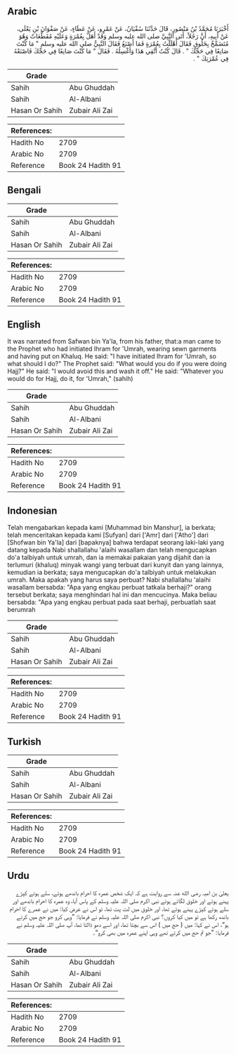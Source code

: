 ## Arabic


<div dir="rtl" lang="ar" style={{fontSize:'larger',backgroundColor:'#f8f9fa',padding:20}}>
أَخْبَرَنَا مُحَمَّدُ بْنُ مَنْصُورٍ، قَالَ حَدَّثَنَا سُفْيَانُ، عَنْ عَمْرٍو، عَنْ عَطَاءٍ، عَنْ صَفْوَانَ بْنِ يَعْلَى، عَنْ أَبِيهِ، أَنَّ رَجُلاً، أَتَى النَّبِيَّ صلى الله عليه وسلم وَقَدْ أَهَلَّ بِعُمْرَةٍ وَعَلَيْهِ مُقَطَّعَاتٌ وَهُوَ مُتَضَمِّخٌ بِخَلُوقٍ فَقَالَ أَهْلَلْتُ بِعُمْرَةٍ فَمَا أَصْنَعُ فَقَالَ النَّبِيُّ صلى الله عليه وسلم ‏"‏ مَا كُنْتَ صَانِعًا فِي حَجِّكَ ‏"‏ ‏.‏ قَالَ كُنْتُ أَتَّقِي هَذَا وَأَغْسِلُهُ ‏.‏ فَقَالَ ‏"‏ مَا كُنْتَ صَانِعًا فِي حَجِّكَ فَاصْنَعْهُ فِي عُمْرَتِكَ ‏"‏ ‏.‏
</div>
<div style={{backgroundColor:'#f8f9fa',padding:20, marginBottom: 10}}><table> <thead> <tr> <th>Grade</th> <th></th> </tr> </thead> <tbody> <tr><td>Sahih</td><td>Abu Ghuddah</td></tr><tr><td>Sahih</td><td>Al-Albani</td></tr><tr><td>Hasan Or Sahih</td><td>Zubair Ali Zai</td></tr></tbody></table><table> <thead> <tr> <th>References:</th> <th></th> </tr> </thead> <tbody><tr><td>Hadith No</td><td>2709</td></tr><tr><td>Arabic No</td><td>2709</td></tr><tr><td>Reference</td><td>Book 24 Hadith 91</td></tr></tbody></table></div>

## Bengali


<div dir="ltr" lang="bn" style={{fontSize:'larger',backgroundColor:'#f8f9fa',padding:20}}>

</div>
<div style={{backgroundColor:'#f8f9fa',padding:20, marginBottom: 10}}><table> <thead> <tr> <th>Grade</th> <th></th> </tr> </thead> <tbody> <tr><td>Sahih</td><td>Abu Ghuddah</td></tr><tr><td>Sahih</td><td>Al-Albani</td></tr><tr><td>Hasan Or Sahih</td><td>Zubair Ali Zai</td></tr></tbody></table><table> <thead> <tr> <th>References:</th> <th></th> </tr> </thead> <tbody><tr><td>Hadith No</td><td>2709</td></tr><tr><td>Arabic No</td><td>2709</td></tr><tr><td>Reference</td><td>Book 24 Hadith 91</td></tr></tbody></table></div>

## English


<div dir="ltr" lang="en" style={{fontSize:'larger',backgroundColor:'#f8f9fa',padding:20}}>
It was narrated from Safwan bin Ya'la, from his father, that:a man came to the Prophet who had initiated Ihram for 'Umrah, wearing sewn garments and having put on Khaluq. He said: "I have initiated Ihram for 'Umrah, so what should I do?" The Prophet said: "What would you do if you were doing Hajj?" He said: "I would avoid this and wash it off." He said: "Whatever you would do for Hajj, do it, for 'Umrah," (sahih)
</div>
<div style={{backgroundColor:'#f8f9fa',padding:20, marginBottom: 10}}><table> <thead> <tr> <th>Grade</th> <th></th> </tr> </thead> <tbody> <tr><td>Sahih</td><td>Abu Ghuddah</td></tr><tr><td>Sahih</td><td>Al-Albani</td></tr><tr><td>Hasan Or Sahih</td><td>Zubair Ali Zai</td></tr></tbody></table><table> <thead> <tr> <th>References:</th> <th></th> </tr> </thead> <tbody><tr><td>Hadith No</td><td>2709</td></tr><tr><td>Arabic No</td><td>2709</td></tr><tr><td>Reference</td><td>Book 24 Hadith 91</td></tr></tbody></table></div>

## Indonesian


<div dir="ltr" lang="id" style={{fontSize:'larger',backgroundColor:'#f8f9fa',padding:20}}>
Telah mengabarkan kepada kami [Muhammad bin Manshur], ia berkata; telah menceritakan kepada kami [Sufyan] dari ['Amr] dari ['Atho'] dari [Shofwan bin Ya'la] dari [bapaknya] bahwa terdapat seorang laki-laki yang datang kepada Nabi shallallahu 'alaihi wasallam dan telah mengucapkan do'a talbiyah untuk umrah, dan ia memakai pakaian yang dijahit dan ia terlumuri (khaluq) minyak wangi yang terbuat dari kunyit dan yang lainnya, kemudian ia berkata; saya mengucapkan do'a talbiyah untuk melakukan umrah. Maka apakah yang harus saya perbuat? Nabi shallallahu 'alaihi wasallam bersabda: "Apa yang engkau perbuat tatkala berhaji?" orang tersebut berkata; saya menghindari hal ini dan mencucinya. Maka beliau bersabda: "Apa yang engkau perbuat pada saat berhaji, perbuatlah saat berumrah
</div>
<div style={{backgroundColor:'#f8f9fa',padding:20, marginBottom: 10}}><table> <thead> <tr> <th>Grade</th> <th></th> </tr> </thead> <tbody> <tr><td>Sahih</td><td>Abu Ghuddah</td></tr><tr><td>Sahih</td><td>Al-Albani</td></tr><tr><td>Hasan Or Sahih</td><td>Zubair Ali Zai</td></tr></tbody></table><table> <thead> <tr> <th>References:</th> <th></th> </tr> </thead> <tbody><tr><td>Hadith No</td><td>2709</td></tr><tr><td>Arabic No</td><td>2709</td></tr><tr><td>Reference</td><td>Book 24 Hadith 91</td></tr></tbody></table></div>

## Turkish


<div dir="ltr" lang="tr" style={{fontSize:'larger',backgroundColor:'#f8f9fa',padding:20}}>

</div>
<div style={{backgroundColor:'#f8f9fa',padding:20, marginBottom: 10}}><table> <thead> <tr> <th>Grade</th> <th></th> </tr> </thead> <tbody> <tr><td>Sahih</td><td>Abu Ghuddah</td></tr><tr><td>Sahih</td><td>Al-Albani</td></tr><tr><td>Hasan Or Sahih</td><td>Zubair Ali Zai</td></tr></tbody></table><table> <thead> <tr> <th>References:</th> <th></th> </tr> </thead> <tbody><tr><td>Hadith No</td><td>2709</td></tr><tr><td>Arabic No</td><td>2709</td></tr><tr><td>Reference</td><td>Book 24 Hadith 91</td></tr></tbody></table></div>

## Urdu


<div dir="rtl" lang="ur" style={{fontSize:'larger',backgroundColor:'#f8f9fa',padding:20}}>
یعلیٰ بن امیہ رضی الله عنہ سے روایت ہے کہ ایک شخص عمرہ کا احرام باندھے ہوئے، سلے ہوئے کپڑے پہنے ہوئے اور خلوق لگائے ہوئے نبی اکرم صلی اللہ علیہ وسلم کے پاس آیا، وہ عمرہ کا احرام باندھے اور سلے ہوئے کپڑے پہنے ہوئے تھا، اور خلوق میں لت پت تھا، تو اس نے عرض کیا: میں نے عمرے کا احرام باندھ رکھا ہے تو میں کیا کروں؟ نبی اکرم صلی اللہ علیہ وسلم نے فرمایا: ”وہی کرو جو حج میں کرتے ہو“، اس نے کہا: میں ( حج میں ) اس سے بچتا تھا، اور اسے دھو ڈالتا تھا، آپ صلی اللہ علیہ وسلم نے فرمایا: ”جو تم حج میں کرتے تھے وہی اپنے عمرہ میں بھی کرو“۔
</div>
<div style={{backgroundColor:'#f8f9fa',padding:20, marginBottom: 10}}><table> <thead> <tr> <th>Grade</th> <th></th> </tr> </thead> <tbody> <tr><td>Sahih</td><td>Abu Ghuddah</td></tr><tr><td>Sahih</td><td>Al-Albani</td></tr><tr><td>Hasan Or Sahih</td><td>Zubair Ali Zai</td></tr></tbody></table><table> <thead> <tr> <th>References:</th> <th></th> </tr> </thead> <tbody><tr><td>Hadith No</td><td>2709</td></tr><tr><td>Arabic No</td><td>2709</td></tr><tr><td>Reference</td><td>Book 24 Hadith 91</td></tr></tbody></table></div>